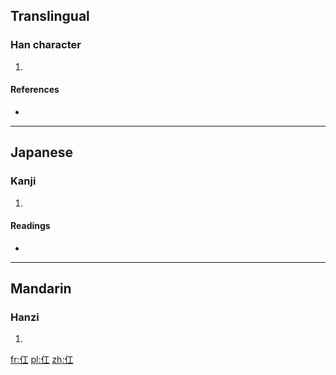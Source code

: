 ==Translingual==

===Han character===
{{Han char|rn=9|rad=人|as=03|sn=5|four=2121<sub>0</sub>|canj=人一 (OM), XX人一 (XXOM)|ids=⿰[[亻]][[工]]}}

# {{defn|Han|sort=人03}}

====References====
* {{Han ref|kx=0093.020|dkj=00377|dj=0196.060|hdz=10112.040|uh=4EDC|ud=20188|bh=C966|bd=51558}}

----

==Japanese==

===Kanji===
{{ja-kanji|grade=|rs=人03}}

# {{defn|lang=ja|sort=人03}}

====Readings====
* {{ja-readings|on=[[こう]] (kō), [[だ]] (da)|kun=}}

----

==Mandarin==

===Hanzi===
{{cmn-hanzi|pin=[[hóng]] ([[hong2]])|wg=hung<sup>2</sup>}}

# {{defn|lang=cmn|sort=人03}}

[[fr:仜]]
[[pl:仜]]
[[zh:仜]]